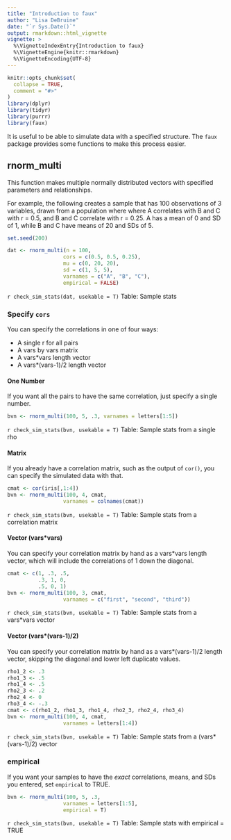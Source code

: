 ```yaml
---
title: "Introduction to faux"
author: "Lisa DeBruine"
date: "`r Sys.Date()`"
output: rmarkdown::html_vignette
vignette: >
  %\VignetteIndexEntry{Introduction to faux}
  %\VignetteEngine{knitr::rmarkdown}
  %\VignetteEncoding{UTF-8}
---
```


```r
knitr::opts_chunk$set(
  collapse = TRUE,
  comment = "#>"
)
library(dplyr)
library(tidyr)
library(purrr)
library(faux)
```


It is useful to be able to simulate data with a specified structure. The `faux` package provides some functions to make this process easier.


## rnorm_multi

This function makes multiple normally distributed vectors with specified parameters and relationships. 

For example, the following creates a sample that has 100 observations of 3 variables, drawn from a population where where A correlates with B and C with r = 0.5, and B and C correlate with r = 0.25. A has a mean of 0 and SD of 1, while B and C have means of 20 and SDs of 5.

```r
set.seed(200)
```


```r

dat <- rnorm_multi(n = 100, 
                  cors = c(0.5, 0.5, 0.25), 
                  mu = c(0, 20, 20),
                  sd = c(1, 5, 5),
                  varnames = c("A", "B", "C"),
                  empirical = FALSE)

```


`r check_sim_stats(dat, usekable = T)`
Table: Sample stats

### Specify `cors`

You can specify the correlations in one of four ways:

* A single r for all pairs
* A vars by vars matrix
* A vars\*vars length vector
* A vars\*(vars-1)/2 length vector

#### One Number

If you want all the pairs to have the same correlation, just specify a single number. 

```r
bvn <- rnorm_multi(100, 5, .3, varnames = letters[1:5])
```

`r check_sim_stats(bvn, usekable = T)`
Table: Sample stats from a single rho

#### Matrix

If you already have a correlation matrix, such as the output of `cor()`, you can specify the simulated data with that.

```r
cmat <- cor(iris[,1:4])
bvn <- rnorm_multi(100, 4, cmat, 
                  varnames = colnames(cmat))
```

`r check_sim_stats(bvn, usekable = T)`
Table: Sample stats from a correlation matrix

#### Vector (vars\*vars)

You can specify your correlation matrix by hand as a vars\*vars length vector, which will include the correlations of 1 down the diagonal.

```r
cmat <- c(1, .3, .5,
          .3, 1, 0,
          .5, 0, 1)
bvn <- rnorm_multi(100, 3, cmat, 
                  varnames = c("first", "second", "third"))
```

`r check_sim_stats(bvn, usekable = T)`
Table: Sample stats from a vars\*vars vector

#### Vector (vars\*(vars-1)/2)

You can specify your correlation matrix by hand as a vars\*(vars-1)/2 length vector, skipping the diagonal and lower left duplicate values.

```r
rho1_2 <- .3
rho1_3 <- .5
rho1_4 <- .5
rho2_3 <- .2
rho2_4 <- 0
rho3_4 <- -.3
cmat <- c(rho1_2, rho1_3, rho1_4, rho2_3, rho2_4, rho3_4)
bvn <- rnorm_multi(100, 4, cmat, 
                  varnames = letters[1:4])
```

`r check_sim_stats(bvn, usekable = T)`
Table: Sample stats from a (vars\*(vars-1)/2) vector

### empirical

If you want your samples to have the *exact* correlations, means, and SDs you entered, set `empirical` to TRUE.

```r
bvn <- rnorm_multi(100, 5, .3, 
                  varnames = letters[1:5], 
                  empirical = T)
```

`r check_sim_stats(bvn, usekable = T)`
Table: Sample stats with empirical = TRUE
